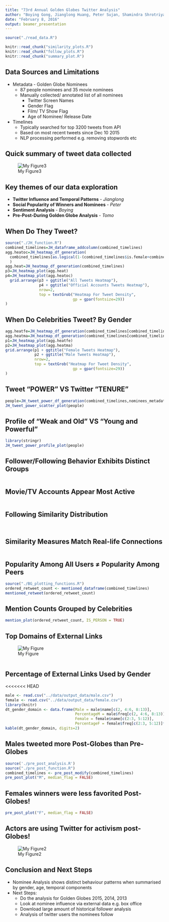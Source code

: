 ```yaml
---
title: "73rd Annual Golden Globes Twitter Analysis"
author: "Boying Gong, Jianglong Huang, Peter Sujan, Shamindra Shrotriya, Tomofumi Ogawa"
date: "February 8, 2016"
output: beamer_presentation
---
```


```r
source("./read_data.R")
```

```r
knitr::read_chunk("similarity_plots.R")
knitr::read_chunk("follow_plots.R")
knitr::read_chunk("summary_plot.R")
```


## Data Sources and Limitations

* Metadata - Golden Globe Nominees
    + 87 people nominees and 35 movie nominees
    + Manually collected/ annotated list of all nominees
        - Twitter Screen Names
        - Gender Flag
        - Film/ TV Show Flag
        - Age of Nominee/ Release Date

* Timelines
    + Typically searched for top 3200 tweets from API
    + Based on most recent tweets since Dec 10 2015
    + NLP processing performed e.g. removing stopwords etc

## Quick summary of tweet data collected

![My Figure3](../plots/data_summary.png)

## Key themes of our data exploration 

- **Twitter Influence and Temporal Patterns** - *Jianglong*
- **Social Popularity of Winners and Nominees** - *Peter*
- **Sentiment Analysis** - *Boying*
- **Pre-Post-During Golden Globe Analysis** - *Tomo*

## When Do They Tweet?

```r
source("./JH_function.R")
combined_timelines=JH_dataframe_addcolumn(combined_timelines)
agg.heatoc=JH_heatmap_df_generation(
  combined_timelines[as.logical(1-(combined_timelines$is.female+combined_timelines$is.male)),]
  )
agg.heat=JH_heatmap_df_generation(combined_timelines)
p3=JH_heatmap_plot(agg.heat)
p4=JH_heatmap_plot(agg.heatoc)
  grid.arrange(p3 + ggtitle("All Tweets Heatmap"),
               p4 + ggtitle("Official Accounts Tweets Heatmap"),
               nrow=2,
               top = textGrob("Heatmap For Tweet Density",
                              gp = gpar(fontsize=29)) 
)
```

## When Do Celebrities Tweet? By Gender

```r

agg.heatfe=JH_heatmap_df_generation(combined_timelines[combined_timelines$is.female,])
agg.heatma=JH_heatmap_df_generation(combined_timelines[combined_timelines$is.male,])
p1=JH_heatmap_plot(agg.heatfe)
p2=JH_heatmap_plot(agg.heatma)
grid.arrange(p1 + ggtitle("Female Tweets Heatmap"),
             p2 + ggtitle("Male Tweets Heatmap"),
             nrow=2,
             top = textGrob("Heatmap For Tweet Density",
                              gp = gpar(fontsize=29)) 
)

```

## Tweet "POWER" VS Twitter "TENURE"

```r
people=JH_tweet_power_df_generation(combined_timelines,nominees_metadata)
JH_tweet_power_scatter_plot(people)
```

## Profile of "Weak and Old" VS "Young and Powerful"

```r
library(stringr)
JH_tweet_power_profile_plot(people)

```

## Follower/Following Behavior Exhibits Distinct Groups
```r
```


## Movie/TV Accounts Appear Most Active

```r
```

## Following Similarity Distribution

```r
```

```r
```


## Similarity Measures Match Real-life Connections

```r
```



## Popularity Among All Users $\neq$ Popularity Among Peers

```r
source("./BG_plotting_functions.R")
ordered_retweet_count <- mentioned_dataframe(combined_timelines)
mentioned_retweet(ordered_retweet_count)
```

## Mention Counts Grouped by Celebrities

```r
mention_plot(ordered_retweet_count, IS_PERSON = TRUE)
```

## Top Domains of External Links

![My Figure](../plots/domain_bar.png)

```r

```

## Percentage of External Links Used by Gender

<<<<<<< HEAD

```r
male <- read.csv("../data/output_data/male.csv")
female <- read.csv("../data/output_data/female.csv")
library(knitr)
dt_gender_domain <- data.frame(Male = male$name[c(2, 4:6, 8:13)], 
                               PercentageM = male$freq[c(2, 4:6, 8:13)]*100,
                               Female = female$name[c(2:3, 5:12)], 
                               PercentageF = female$freq[c(2:3, 5:12)]*100)
kable(dt_gender_domain, digits=2)
```

## Males tweeted more Post-Globes than Pre-Globes

```r
source('./pre_post_analysis.R')
source("./pre_post_function.R")
combined_timelines <- pre_post_modify(combined_timelines)
pre_post_plot("M", median_flag = FALSE)
```

## Females winners were less favorited Post-Globes!

```r
pre_post_plot("F", median_flag = FALSE)
```

## Actors are using Twitter for activism post-Globes!

![My Figure2](../plots/bag_of_words.png)


## Conclusion and Next Steps

* Nominee Analysis shows distinct behaviour patterns when summarised by gender, age, temporal components
* Next Steps:
    + Do the analysis for Golden Globes 2015, 2014, 2013
    + Look at nominee influence via external data e.g. box office
    + Download large amount of historical follower analysis
    + Analysis of twitter users the nominees follow
